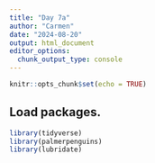 ```yaml
---
title: "Day 7a"
author: "Carmen"
date: "2024-08-20"
output: html_document
editor_options: 
  chunk_output_type: console
---
```


```r
knitr::opts_chunk$set(echo = TRUE)
```

## Load packages.

```r
library(tidyverse)
library(palmerpenguins)
library(lubridate)
```

